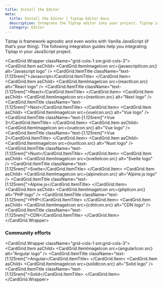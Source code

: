 ```yaml
---
title: Install the Editor
meta:
  title: Install the Editor | Tiptap Editor Docs
  description: Integrate the Tiptap editor into your project. Tiptap is framework-agnostic, offering full compatibility with most frameworks.
  category: Editor
---
```


Tiptap is framework-agnostic and even works with Vanilla JavaScript (if that’s your thing). The following integration guides help you integrating Tiptap in your JavaScript project.


<CardGrid.Wrapper className="grid-cols-1 sm:grid-cols-3">
  <CardGrid.Item asChild>
    <Link href="/editor/getting-started/install/vanilla-javascript">
      <CardGrid.ItemImageIcon src={javascriptIcon.src} alt="Javascript logo" />
      <CardGrid.ItemTitle className="text-[1.125rem]">Javascript</CardGrid.ItemTitle>
    </Link>
  </CardGrid.Item>
  <CardGrid.Item asChild>
    <Link href="/editor/getting-started/install/react">
      <CardGrid.ItemImageIcon src={reactIcon.src} alt="React logo" />
      <CardGrid.ItemTitle className="text-[1.125rem]">React</CardGrid.ItemTitle>
    </Link>
  </CardGrid.Item>
  <CardGrid.Item asChild>
    <Link href="/editor/getting-started/install/nextjs">
      <CardGrid.ItemImageIcon src={nextIcon.src} alt="Next logo" />
      <CardGrid.ItemTitle className="text-[1.125rem]">Next</CardGrid.ItemTitle>
    </Link>
  </CardGrid.Item>
  <CardGrid.Item asChild>
    <Link href="/editor/getting-started/install/vue3">
      <CardGrid.ItemImageIcon src={vueIcon.src} alt="Vue logo" />
      <CardGrid.ItemTitle className="text-[1.125rem]">Vue 3</CardGrid.ItemTitle>
    </Link>
  </CardGrid.Item>
  <CardGrid.Item asChild>
    <Link href="/editor/getting-started/install/vue2">
      <CardGrid.ItemImageIcon src={vueIcon.src} alt="Vue logo" />
      <CardGrid.ItemTitle className="text-[1.125rem]">Vue 2</CardGrid.ItemTitle>
    </Link>
  </CardGrid.Item>
  <CardGrid.Item asChild>
    <Link href="/editor/getting-started/install/nuxt">
      <CardGrid.ItemImageIcon src={nuxtIcon.src} alt="Nuxt logo" />
      <CardGrid.ItemTitle className="text-[1.125rem]">Nuxt</CardGrid.ItemTitle>
    </Link>
  </CardGrid.Item>
  <CardGrid.Item asChild>
    <Link href="/editor/getting-started/install/svelte">
      <CardGrid.ItemImageIcon src={svelteIcon.src} alt="Svelte logo" />
      <CardGrid.ItemTitle className="text-[1.125rem]">Svelte</CardGrid.ItemTitle>
    </Link>
  </CardGrid.Item>
  <CardGrid.Item asChild>
    <Link href="/editor/getting-started/install/alpine">
      <CardGrid.ItemImageIcon src={alpineIcon.src} alt="Alpine.js logo" />
      <CardGrid.ItemTitle className="text-[1.125rem]">Alpine.js</CardGrid.ItemTitle>
    </Link>
  </CardGrid.Item>
  <CardGrid.Item asChild>
    <Link href="/editor/getting-started/install/php">
      <CardGrid.ItemImageIcon src={phpIcon.src} alt="PHP logo" />
      <CardGrid.ItemTitle className="text-[1.125rem]">PHP</CardGrid.ItemTitle>
    </Link>
  </CardGrid.Item>
  <CardGrid.Item asChild>
    <Link href="/editor/getting-started/install/cdn">
      <CardGrid.ItemImageIcon src={cdnIcon.src} alt="CDN logo" />
      <CardGrid.ItemTitle className="text-[1.125rem]">CDN</CardGrid.ItemTitle>
    </Link>
  </CardGrid.Item>
</CardGrid.Wrapper>

### Community efforts

<CardGrid.Wrapper className="grid-cols-1 sm:grid-cols-3">
  <CardGrid.Item asChild>
    <Link target="_blank" rel="nofollow noreferrer" href="https://github.com/sibiraj-s/ngx-tiptap">
      <CardGrid.ItemImageIcon src={angularIcon.src} alt="Angular logo" />
      <CardGrid.ItemTitle className="text-[1.125rem]">Angular</CardGrid.ItemTitle>
    </Link>
  </CardGrid.Item>
  <CardGrid.Item asChild>
    <Link target="_blank" rel="nofollow noreferrer" href="https://github.com/LXSMNSYC/solid-tiptap">
      <CardGrid.ItemImageIcon src={solidIcon.src} alt="Solid logo" />
      <CardGrid.ItemTitle className="text-[1.125rem]">Solid</CardGrid.ItemTitle>
    </Link>
  </CardGrid.Item>
</CardGrid.Wrapper>
